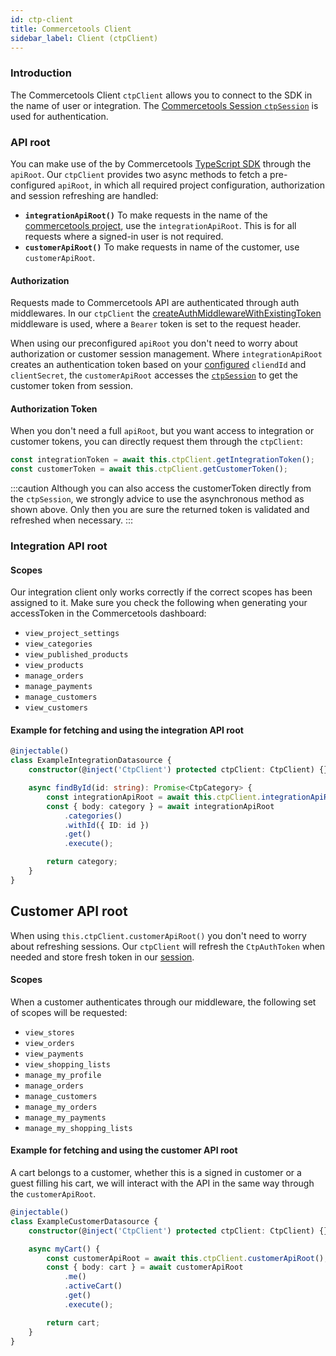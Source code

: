 ```yaml
---
id: ctp-client
title: Commercetools Client
sidebar_label: Client (ctpClient)
---
```



<CodePackage name="@deity/falcon-commercetools-module" />

### Introduction
The Commercetools Client `ctpClient` allows you to connect to the SDK in the name of user or integration. The [Commercetools Session `ctpSession`](./ctp-session) is used for authentication.

### API root
You can make use of the by Commercetools [TypeScript SDK](https://commercetools.github.io/nodejs/sdk) through the `apiRoot`. Our `ctpClient` provides two async methods to fetch a pre-configured `apiRoot`, in which all required project configuration, authorization and session refreshing are handled:
- **`integrationApiRoot()`**
To make requests in the name of the [commercetools project](https://docs.commercetools.com/merchant-center/projects), use the `integrationApiRoot`. This is for all requests where a signed-in user is not required.
- **`customerApiRoot()`**
To make requests in name of the customer, use `customerApiRoot`.

#### Authorization
Requests made to Commercetools API are authenticated through auth middlewares. In our `ctpClient` the [createAuthMiddlewareWithExistingToken](https://commercetools.github.io/nodejs/sdk/api/sdkMiddlewareAuth.html#createauthmiddlewarewithexistingtokenauthorization-options) middleware is used, where a `Bearer` token is set to the request header.

When using our preconfigured `apiRoot` you don't need to worry about authorization or customer session management.  Where `integrationApiRoot` creates an authentication token based on your [configured](/docs/next/platform/integration/commercetools/configuration/getting-started) `cliendId` and `clientSecret`, the `customerApiRoot` accesses the [`ctpSession`](./ctp-session) to get the customer token from session.

#### Authorization Token
When you don't need a full `apiRoot`, but you want access to integration or customer tokens, you can directly request them through the `ctpClient`:

```typescript
const integrationToken = await this.ctpClient.getIntegrationToken();
const customerToken = await this.ctpClient.getCustomerToken();
```
:::caution
Although you can also access the customerToken directly from the `ctpSession`, we strongly advice to use the asynchronous method as shown above. Only then you are sure the returned token is validated and refreshed when necessary.
:::


### Integration API root

#### Scopes
Our integration client only works correctly if the correct scopes has been assigned to it. Make sure you check the following when generating your accessToken in the Commercetools dashboard:
- `view_project_settings`
- `view_categories`
- `view_published_products`
- `view_products`
- `manage_orders`
- `manage_payments`
- `manage_customers`
- `view_customers`

#### Example for fetching and using the integration API root
```ts
@injectable()
class ExampleIntegrationDatasource {
    constructor(@inject('CtpClient') protected ctpClient: CtpClient) {}

    async findById(id: string): Promise<CtpCategory> {
        const integrationApiRoot = await this.ctpClient.integrationApiRoot();
        const { body: category } = await integrationApiRoot
            .categories()
            .withId({ ID: id })
            .get()
            .execute();

        return category;
    }
}
```
## Customer API root
When using `this.ctpClient.customerApiRoot()` you don't need to worry about refreshing sessions. Our `ctpClient` will refresh the `CtpAuthToken` when needed and store fresh token in our [session](./ctp-session).

#### Scopes
When a customer authenticates through our middleware, the following set of scopes will be requested:
- `view_stores`
- `view_orders`
- `view_payments`
- `view_shopping_lists`
- `manage_my_profile`
- `manage_orders`
- `manage_customers`
- `manage_my_orders`
- `manage_my_payments`
- `manage_my_shopping_lists`

#### Example for fetching and using the customer API root
A cart belongs to a customer, whether this is a signed in customer or a guest filling his cart, we will interact with the API in the same way through the `customerApiRoot`.

```ts
@injectable()
class ExampleCustomerDatasource {
    constructor(@inject('CtpClient') protected ctpClient: CtpClient) {}

    async myCart() {
        const customerApiRoot = await this.ctpClient.customerApiRoot();
        const { body: cart } = await customerApiRoot
            .me()
            .activeCart()
            .get()
            .execute();

        return cart;
    }
}
```
